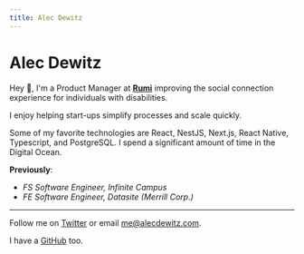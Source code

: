 ```yaml
---
title: Alec Dewitz
---
```


# Alec Dewitz

Hey 👋, I'm a Product Manager at [**Rumi**](https://meetmyrumi.com) improving the social connection experience for individuals with disabilities.

I enjoy helping start-ups simplify processes and scale quickly.

Some of my favorite technologies are React, NestJS, Next.js, React Native, Typescript, and PostgreSQL. I spend a significant amount of time in the Digital Ocean.

**Previously**:

- _FS Software Engineer, Infinite Campus_
- _FE Software Engineer, Datasite (Merrill Corp.)_

---

Follow me on [Twitter](https://twitter.com/alecdewitz) or email [me@alecdewitz.com](mailto:me@alecdewitz.com).

I have a [GitHub](https://github.com/alecdewitz) too.
